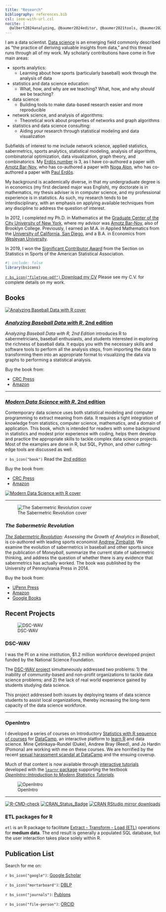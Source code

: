 ```yaml
---
title: "Research"
bibliography: references.bib
csl: ieee-with-url.csl
nocite: | 
  @albert2024analyzing, @baumer2024editor, @baumer2021tools, @baumer2022symposium, @baumer2022transfer, @baumer2022ctv, @gem2021, @couch2021infer, @baumer2020tidyverse, @legacy2021dscwav, @horton2021dscwav, @baumer2019fertile, @baumer2020mdsr, @baumer2019ethics, @baumer2017datacamp, @barresi2017, @gem2019, @zimbalist2018college, @albert2018analyzing, @baumer2016compete, @baumer2016etl, @baumer2018oxford, @mcnamara2017donoho, @williams2017, @baumer2016lessons, @gem2017, @baumer2017peerj, @pcmi2016guidelines, @baumer2016mdsr, @baumer2016eval, @barnoy2016setit, @baumer2015we, @bar2016changing, @baumer2015data, @hardin2015data, @baumer2015openwar, @bar2015average, @baumer2015star, @horton2015stage, @baumer2015r, @baumer2014r, @baumer2014war, @baumer2014analyzing, @baumer2013quantifying, @baumer2013tsr, @baumer2014social, @bogdanov2013weakest, @barnoy2013setit, @baumer2012thesis, @barnoy2012changing, @baumer2012parsing, @barnoy2011maximizing, @baumer2011modeling, @baumer2009usb, @baumer2008bpb, @stoudt2014pursuit, @baumer2010improved, @baumer2010mapping, @baumer2009asm, @baumer2015espn, @baumer2014applied, @gould2014big 
---
```


I am a data scientist. [Data science](http://en.wikipedia.org/wiki/Data_science) is an emerging field commonly described as "the practice of deriving valuable insights from data," and this thread runs through all of my work. My scholarly contributions have come in five main areas: 

- sports analytics:
    - Learning about how sports (particularly baseball) work through the analysis of data
- statistics and data science education:
    - What, how, and why are we teaching? What, how, and why *should* we be teaching?
- data science:
    - Building tools to make data-based research easier and more reproducible
- network science, and analysis of algorithms:
    - Theoretical work about properties of networks and graph algorithms
- statistics and data science consulting:
    - Aiding *your* research through statistical modeling and data visualization

Subfields of interest to me include network science, applied statistics, sabermetrics, sports analytics, statistical modeling, analysis of algorithms, combinatorial optimization, data visualization, graph theory, and  combinatorics. My [Erd&ouml;s number](http://en.wikipedia.org/wiki/Erd%C5%91s_number) is 3, as I have co-authored a paper with [Amotz Bar-Noy](https://scholar.google.com/citations?user=MfLLOyMAAAAJ&hl=en), who has co-authored a paper with [Noga Alon](https://en.wikipedia.org/wiki/Noga_Alon), who has co-authored a paper with [Paul Erdős](https://en.wikipedia.org/wiki/Paul_Erd%C5%91s). 

My background is academically diverse, in that my undergraduate degree is in economics (my first declared major was English), my doctorate is in mathematics, my thesis adviser is in computer science, and my professional experience is in statistics. 
As such, my research tends to be interdisciplinary, with an emphasis on applying available techniques from any discipline to address the question of interest. 

In 2012, I completed my Ph.D. in Mathematics at the [Graduate Center of the City University of New York](http://gc.cuny.edu), where my advisor was [Amotz Bar-Noy](http://www.sci.brooklyn.cuny.edu/~amotz/), also of Brooklyn College. 
Previously, I earned an M.A. in Applied Mathematics from the [University of California, San Diego](http://math.ucsd.edu), and a B.A. in Economics from [Wesleyan University](http://www.wesleyan.edu). 

In 2019, I won the [Significant Contributor Award](https://community.amstat.org/sis/aboutus/honorees) from the Section on Statistics in Sports of the American Statistical Association. 

```r
#| include: false
library(bsicons)
```


[`r bs_icon("filetype-pdf")` Download my CV](https://beanumber.github.io/cv/baumer_cv.pdf){.btn .btn-primary type="button"} Please see my C.V. for complete details on my work. 


## Books


::: {.grid}

::: {.g-col-4}

[![Analyzing Baseball Data with R cover](https://images.tandf.co.uk/common/jackets/amazon/978081535/9780815353515.jpg)](https://baseballwithr.wordpress.com/)

:::

::: {.g-col-8}

### [*Analyzing Baseball Data with R*, 2nd edition](https://baseballwithr.wordpress.com/)

*Analyzing Baseball Data with R, 2nd Edition* introduces R to sabermetricians, baseball enthusiasts, and students interested in exploring the richness of baseball data. It equips you with the necessary skills and software tools to perform all the analysis steps, from importing the data to transforming them into an appropriate format to visualizing the data via graphs to performing a statistical analysis.


Buy the book from:

* [CRC Press](https://www.crcpress.com/Analyzing-Baseball-Data-with-R-Second-Edition/Marchi-Albert-Baumer/p/book/9780815353515)
* [Amazon](https://www.amazon.com/Analyzing-Baseball-Data-Second-Chapman/dp/0815353510)

:::

:::

---

::: {.grid}

::: {.g-col-8}

### [*Modern Data Science with R*, 2nd edition](http://mdsr-book.github.io)

Contemporary data science uses both statistical modeling and computer programming to extract meaning from data. It requires a tight integration of knowledge from statistics, computer science, mathematics, and a domain of application. This book, which is intended for readers with some background in statistics and modest prior experience with coding, helps them develop and practice the appropriate skills to tackle complex data science projects. Most of the examples are done in R, but SQL, Python, and other cutting-edge tools are discussed as well.


`r bs_icon("book")` Read the [2nd edition](https://mdsr-book.github.io/mdsr2e)

Buy the book from:

* [CRC Press](https://www.crcpress.com/Modern-Data-Science-with-R/Baumer-Kaplan-Horton/p/book/9781498724487)
* [Amazon](https://www.amazon.com/Modern-Data-Science-Download-Statistical/dp/1498724485/)


:::

::: {.g-col-4}

[![Modern Data Science with R cover](https://mdsr-book.github.io/mdsr2e/gfx/mdsr2e_cover.png)](http://mdsr-book.github.io)

:::

:::
    
---


::: {.grid}

::: {.g-col-4}

![The Sabermetric Revolution cover](https://pennsylvania-press-us.imgix.net/covers/9780812223392.jpg)


:::

::: {.g-col-8}
  
  
### *The Sabermetric Revolution*

*[The Sabermetric Revolution](https://www.pennpress.org/9780812223392/the-sabermetric-revolution/): Assessing the Growth of Analytics in Baseball*, is co-authored with leading sports economist [Andrew Zimbalist](https://en.wikipedia.org/wiki/Andrew_Zimbalist). 
We examine the evolution of sabermetrics in baseball and other sports since the publication of *Moneyball*, summarize the current state of sabermetric thinking, and address the question of whether there is any evidence that sabermetrics has actually worked. 
The book was published by the University of Pennsylvania Press in 2014. 

Buy the book from:

* [UPenn Press](https://www.pennpress.org/9780812223392/the-sabermetric-revolution/)
* [Amazon](http://www.amazon.com/dp/0812245725)
* [Google Books](http://books.google.com/books/about/The_Sabermetric_Revolution.html?id=gjYUnAEACAAJ)

:::
:::

## Recent Projects


::: {.grid}

::: {.g-col-4}


![DSC-WAV](https://dsc-wav.github.io/www/gfx/dsc-wav_medallion_black.png)

:::

::: {.g-col-8}

### DSC-WAV

I was the PI on a nine institution, $1.2 million workforce developed project funded by the National Science Foundation. 

The [DSC-WAV project](https://dsc-wav.github.io/www/) simultaneously addressed two problems: 1) the inability of community-based and non-profit organizations to tackle data science problems; and 2) the lack of real world experience gained by students studying data science. 

This project addressed both issues by deploying teams of data science students to assist local organizations, thereby increasing the long-term capacity of the data science workforce.

:::
:::

---


::: {.grid}

::: {.g-col-8}
  
### OpenIntro
  
I developed a series of courses on Introductory [Statistics with R sequence of courses](https://www.datacamp.com/tracks/statistics-with-r) for [DataCamp](https://www.datacamp.com), an interactive platform to [learn R](https://www.datacamp.com/courses/free-introduction-to-r) and data science. Mine Çetinkaya-Rundel (Duke), Andrew Bray (Reed), and Jo Hardin (Pomona) are working with me on these courses. We are horrified by the recent [sexual harassment scandal at DataCamp](https://www.buzzfeednews.com/article/daveyalba/datacamp-sexual-harassment-metoo-tech-startup) and the ensuing coverup. 

Much of that content is now available through [interactive tutorials](https://openintrostat.github.io/ims-tutorials/) developed with the [`learnr` package](https://rstudio.github.io/learnr/) supporting the textbook *[OpenIntro::Introduction to Modern Statistics Tutorials](https://openintro-ims.netlify.app/)*.



:::

::: {.g-col-4}

![OpenIntro](https://openintrostat.github.io/ims-tutorials/logo/openintro-hex.png)

:::
:::

---


::: {.grid}

::: {.g-col-4}

[![R-CMD-check](https://github.com/beanumber/etl/actions/workflows/R-CMD-check.yaml/badge.svg)](https://github.com/beanumber/etl/actions/workflows/R-CMD-check.yaml)
[![CRAN_Status_Badge](http://www.r-pkg.org/badges/version/etl)](https://cran.r-project.org/package=etl)
[![CRAN RStudio mirror downloads](http://cranlogs.r-pkg.org/badges/etl)](http://www.r-pkg.org/pkg/etl)


:::

::: {.g-col-8}

### ETL packages for R

`etl` is an R package to facilitate [Extract - Transform - Load (ETL)](https://en.wikipedia.org/wiki/Extract,_transform,_load) operations for **medium data**. The end result is generally a populated SQL database, but the user interaction takes place solely within R.

:::
:::





## Publication List

Search for me on:

::: {.grid}

::: {.g-col-3}

`r bs_icon("google")`: [Google Scholar](http://scholar.google.com/citations?hl=en&user=HWo0CDEAAAAJ)

:::
::: {.g-col-3}

`r bs_icon("mortarboard")`: [DBLP](http://www.informatik.uni-trier.de/~ley/db/indices/a-tree/b/Baumer:Ben.html)

:::
::: {.g-col-3}

`r bs_icon("journals")`: [Publons](http://publons.com/a/1553312/)

:::
::: {.g-col-3}

`r bs_icon("file-person")`: [ORCID](https://orcid.org/0000-0002-3279-0516/)

:::
:::

